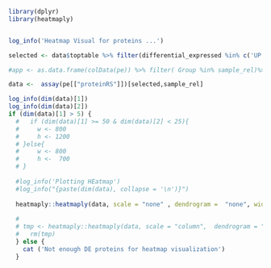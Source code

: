 

```r

library(dplyr)
library(heatmaply)


log_info('Heatmap Visual for proteins ...')

selected <- data$toptable %>% filter(differential_expressed %in% c('UP','DOWN'))  %>% pull(Uniprot_id)

#app <- as.data.frame(colData(pe)) %>% filter( Group %in% sample_rel)%>% arrange(Group) %>% dplyr::select(- SampleName)  

data <-  assay(pe[["proteinRS"]])[selected,sample_rel]

log_info(dim(data)[1])
log_info(dim(data)[2])
if (dim(data)[1] > 5) {
  #   if (dim(data)[1] >= 50 & dim(data)[2] < 25){
  #     w <- 800
  #     h <- 1200
  # }else{
  #     w <- 800
  #     h <-  700
  # }
  
  #log_info('Plotting HEatmap')
  #log_info("{paste(dim(data), collapse = '\n')}")
  
  heatmaply::heatmaply(data, scale = "none" , dendrogram =  "none", width = 1000 , height =900 , file =  file.path(path,paste0("Heatmap_DE_proteins",".pdf")),  cexRow = 1 )
    
  #   
  # tmp <- heatmaply::heatmaply(data, scale = "column",  dendrogram = "none",cexRow = 1, file =  file.path(path,paste0("Heatmap_DE_proteins",".pdf")))
  #   rm(tmp)
  } else {
    cat ('Not enough DE proteins for heatmap visualization')
  }  



```
